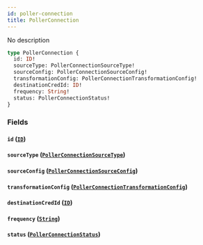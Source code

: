 ```yaml
---
id: poller-connection
title: PollerConnection
---
```



No description

```graphql
type PollerConnection {
  id: ID!
  sourceType: PollerConnectionSourceType!
  sourceConfig: PollerConnectionSourceConfig!
  transformationConfig: PollerConnectionTransformationConfig!
  destinationCredId: ID!
  frequency: String!
  status: PollerConnectionStatus!
}
```


### Fields

#### `id` ([`ID`](../../references/scalars/id))




#### `sourceType` ([`PollerConnectionSourceType`](../../references/enums/poller-connection-source-type))




#### `sourceConfig` ([`PollerConnectionSourceConfig`](../../references/objects/poller-connection-source-config))




#### `transformationConfig` ([`PollerConnectionTransformationConfig`](../../references/objects/poller-connection-transformation-config))




#### `destinationCredId` ([`ID`](../../references/scalars/id))




#### `frequency` ([`String`](../../references/scalars/string))




#### `status` ([`PollerConnectionStatus`](../../references/enums/poller-connection-status))






